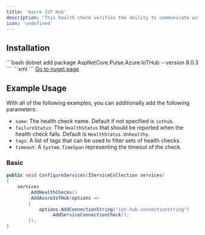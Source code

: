 ```yaml
---
title: 'Azure IoT Hub'
description: 'This health check verifies the ability to communicate with Azure IoT Hub. For more information about Azure IoT Hub please check and .NET please check the [Azure IoT Hub Microsoft Site](https://azure.microsoft.com/en-us/services/iot-hub/)'
icon: 'undefined'
---
```


## Installation

<Tabs>
  <Tab title=".NET CLI">
    ```bash
    dotnet add package AspNetCore.Pulse.Azure.IoTHub --version 8.0.3
    ```
  </Tab>
  <Tab title="Package Reference">
    ```xml
    <PackageReference Include="AspNetCore.Pulse.Azure.IoTHub" Version="8.0.3" />
    ```
  </Tab>
  <Tab title="Nuget">
    <a href="https://www.nuget.org/packages/AspNetCore.Pulse.Azure.IoTHub/" target="_blank">Go to nuget page</a>
  </Tab>
</Tabs>


## Example Usage

With all of the following examples, you can additionally add the following parameters:

* `name`: The health check name. Default if not specified is `iothub`.
* `failureStatus`: The `HealthStatus` that should be reported when the health check fails. Default is `HealthStatus.Unhealthy`.
* `tags`: A list of tags that can be used to filter sets of health checks.
* `timeout`: A `System.TimeSpan` representing the timeout of the check.

### Basic

```csharp
public void ConfigureServices(IServiceCollection services)
{
    services
        .AddHealthChecks()
        .AddAzureIoTHub(options =>
        {
            options.AddConnectionString("iot-hub-connectionstring")
                .AddServiceConnectionCheck();
        });
}
```

